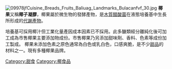 {{unreferenced|time=2018-03-14T10:51:41+00:00}}
{{不是|椰子}}
[[File:09978jfCuisine_Breads_Fruits_Baliuag_Landmarks_Bulacanfvf_30.jpg|thumb]]
'''椰果'''又稱'''椰子凝膠'''，椰果屬於微生物的發酵產物，是[[木質醋酸菌|木質醋酸菌]]在液態培養基中生長所形成的[[代謝產物|代謝產物]]。

培養基可採用椰汁但工業化量產因成本因素已不採用。此多醣類經分離純化後可加工成為市售椰果主要添加物成份。市售椰果乃另添加甜味劑、香料、色素等成份加工製成。
椰果未添加色素之原色通常為白色或乳白色，口感爽脆，是不少[[甜品|甜品]]的材料之一。現有多種椰果品牌。

{{Dessert-stub}}

[[Category:甜食|Category:甜食]]
[[Category:椰食品|Category:椰食品]]